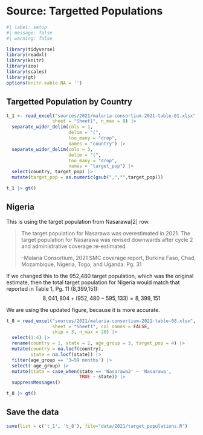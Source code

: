# Source: Targetted Populations

```r
#| label: setup
#| message: false
#| warning: false

library(tidyverse)
library(readxl)
library(knitr)
library(zoo)
library(scales)
library(gt)
options(knitr.kable.NA = '')
```

## Targetted Population by Country

```r
t_1 <- read_excel("sources/2021/malaria-consortium-2021-table-01.xlsx", 
                 sheet = "Sheet1", n_max = 8) |>
  separate_wider_delim(cols = 1,
                       delim = "(",
                       too_many = "drop",
                       names = "country") |>
  separate_wider_delim(cols = 3,
                       delim = "(",
                       too_many = "drop",
                       names = "target_pop") |>
  select(country, target_pop) |>
  mutate(target_pop = as.numeric(gsub(",","",target_pop)))

t_1 |> gt()
```


## Nigeria

This is using the target population from Nasarawa[2] row.

>The target population for Nasarawa was overestimated in 2021. The target population for Nasarawa was revised downwards after cycle 2 and administrative coverage re-estimated.
>
> --Malaria Consortium, 2021 SMC coverage report, Burkina Faso, Chad, Mozambique, Nigeria, Togo, and Uganda. Pg. 31

If we changed this to the 952,480 target population, which was the original estimate, then the total target population for Nigeria would match that reported in Table 1, Pg. 11 (8,399,151): 
$$8,041,804 + (952,480 - 595,133) = 8,399,151$$

We are using the updated figure, because it is more accurate.

```r
t_8 = read_excel("sources/2021/malaria-consortium-2021-table-08.xlsx", 
                 sheet = "Sheet1", col_names = FALSE, 
                 skip = 3, n_max = 28) |>
  select(1:4) |>
  rename(country = 1, state = 2, age_group = 3, target_pop = 4) |>
  mutate(country = na.locf(country),
         state = na.locf(state)) |>
  filter(age_group == '3–59 months') |>
  select(-age_group) |>
  mutate(state = case_when(state == 'Nasarawa2' ~ 'Nasarawa',
                           TRUE ~ state)) |>
  suppressMessages()

t_8 |> gt()
```

## Save the data

```r
save(list = c('t_1', 't_8'), file="data/2021/target_populations.R")
```


